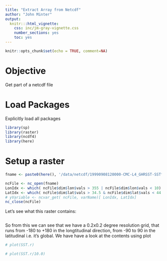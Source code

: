```yaml
---
title: "Extract Array from Netcdf"
author: "John Minter"
output:
  knitr:::html_vignette:
    css: inc/jm-gray-vignette.css
    number_sections: yes
    toc: yes
---
```


```r
knitr::opts_chunk$set(echo = TRUE, comment=NA)
```

# Objective

Get part of a netcdf file

# Load Packages

Explicitly load all packages

```r
library(sp)
library(raster)
library(ncdf4)
library(here)
```

# Setup a raster

```r
fname <- paste0(here(), '/data/netcdf/19990908120000-CMC-L4_GHRSST-SSTfnd-CMC0.2deg-GLOB-v02.0-fv02.0.nc')

ncFile <- nc_open(fname)
LonIdx <- which( ncFile$dim$lon$vals > 355 | ncFile$dim$lon$vals < 10)
LatIdx <- which( ncFile$dim$lat$vals > 34.5 & ncFile$dim$lat$vals < 44.5)
# yVariable <- ncvar_get( ncFile, varName)[ LonIdx, LatIdx]
nc_close(ncFile)

```

Let's see what this raster contains:

```r

```

So from this we can see that we have a 0.2x0.2 degree resolution grid, that runs from -180 to +180 in the longtitudinal direction, from -90 to 90 in the latitudinal i.e. it’s global. We have have a look at the contents using plot

```r
# plot(SST.r)
```

```r
# plot(SST.r/10.0)
```